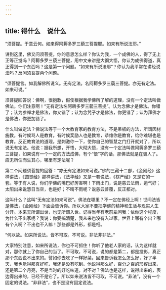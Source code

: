 ```yaml
---
---
---
```

title: 得什么　说什么
---




“须菩提。于意云何。如来得阿耨多罗三藐三菩提耶。如来有所说法耶。”

讲到这里，佛又问须菩提，你的意思怎么样？你认为我，一个成佛的人，得了无上正等正觉吗？阿耨多罗三藐三菩提，用中文来讲是大彻大悟，你认为成佛得道，真正得到一个东西吗？这是第一个问题。“如来有所说法耶”？你认为我平常在讲经说法吗？反问须菩提两个问题。

“须菩提言。如我解佛所说义。无有定法。名阿耨多罗三藐三菩提。亦无有定法。如来可说。”

须菩提回答说：佛啊，很抱歉，假使根据我学佛所了解的道理，没有一个定法叫做佛法。你们注意啊！“无有定法名阿耨多罗三藐三菩提”。认为念佛才是佛法。你错了；认为参禅才是佛法，你又错了；认为念咒子才是佛法，你更错了；认为拜佛才是佛法，你更加错了。

什么叫做定法？佛说法等于一个大教育家的教育方法，不是呆板的方法，所谓因材施教，有时候骂人是教育，有时候奖励人也是教育，恭维你是教育，给你难堪也是教育。反正教育法的道理，是刺激你一下，使你自己的智慧之门打开就对了，所以说无有定法。他说：据我所想，开悟，大彻大悟，没有一个定法叫做阿耨多罗三藐三菩提，如果说有一个一定的方法成佛，有个“悟”字的话，那佛法就是在骗人了。应无所住而生其心，哪里有定法呢？

第二个问题须菩提的回答：“亦无有定法如来可说。”佛的三藏十二部，《金刚经》这样讲法，《圆觉经》那样讲法，《法华经》又是一套说法，《楞严经》又是它的一套。等于有人说，你们学佛的嘴巴好厉害啊！下雨出门，说是慈云法雨，运气好；太阳出来说慧日当空，也是好；不晴不雨呢？说慈云普覆，反正都对。

这叫什么？这叫“无有定法如来可说”。佛法在哪里？不一定在佛经上啊！世间法皆是佛法，《金刚经》下面会告诉你。所以大家不要把学佛的精神和生活与现实人生分开。本来无所谓出世，也无所谓入世。记得当年有老前辈问我：依你这个程度，为什么不出家呢？我说：你要搞清楚，我从来也没有入过家。世界上哪有个出？哪有个入啊？不出也不入嘛！那些都是外形，都是相。

“何以故。如来所说法。皆不可取。不可说。非法非非法。”

大家特别注意，如来所说法，你也不可抓住！你听了他老人家的话，认为这样就对，那你就上了你自己的当了。不可取，不可说，说的都是第二，都是投影，真正那个东西说不出来的。譬如你去吃了一样好菜，回来告诉我怎么怎么好，好了半天，我也觉得那真好吃，我还是没有吃到。他说得那么好，百分之百的形容出来，还是第二个月亮，不是当时的好吃味道，对不对？佛法也是这样，说得出来的，表达得出来的，已经不是它了。所以如来说法皆不可取，不可说。“非法”，没有一个固定的说法。“非非法”，也不是没有固定说法。